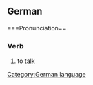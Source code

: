 ==German==
===Pronunciation==
{{IPA|[ˈʁeːdn&#809;]}}

===Verb===
#to [[talk]]

[[Category:German language]]
